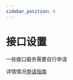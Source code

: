 ```yaml
---
sidebar_position: 4
---
```


# 接口设置

一些接口服务需要自行申请

详情情况[申请指南](/docs/category/api服务申请)

<div
  class="wwads-cn wwads-vertical wwads-sticky"
  data-id="285"
  style={{ maxWidth: "180px" }}
></div>
